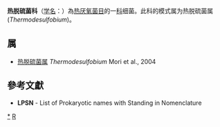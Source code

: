{{Automatic taxobox
| taxon = Thermodesulfobiaceae
| authority = Mori et al., 2004
| type genus = 热脱硫菌属<br>Thermodesulfobium
| type genus authority = Mori et al., 2004
}}
'''热脱硫菌科'''（[[学名|学名]]：{{lang|la|''Thermodesulfobiaceae''}}）為[[热厌氧菌目|热厌氧菌目]]的一[[科|科]]细菌。此科的模式属为热脱硫菌属(''Thermodesulfobium'')。

==属==
* [[热脱硫菌属|热脱硫菌属]] ''Thermodesulfobium'' Mori et al., 2004

==參考文獻==
{{reflist}}
* '''LPSN''' - List of Prokaryotic names with Standing in Nomenclature

{{taxonbar}}

[[Category:_热脱硫菌科|*]]
[[Category:2004年描述的分类群|R]]